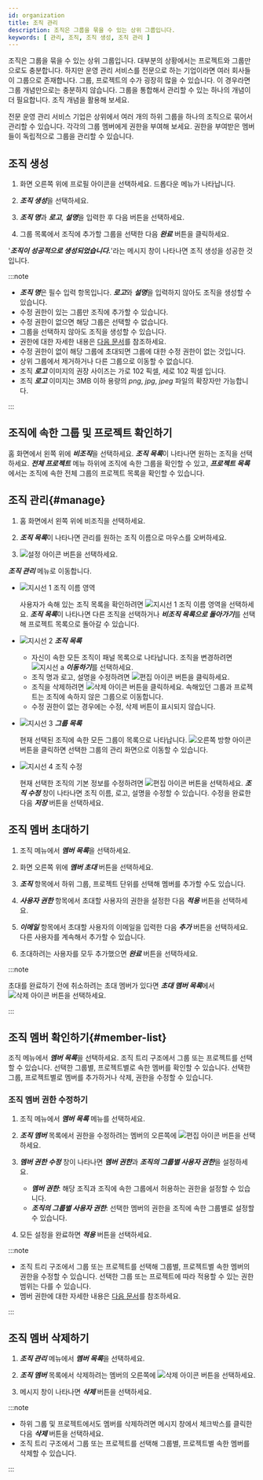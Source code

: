 ```yaml
---
id: organization
title: 조직 관리
description: 조직은 그룹을 묶을 수 있는 상위 그룹입니다.
keywords: [ 관리, 조직, 조직 생성, 조직 관리 ]
---
```


조직은 그룹을 묶을 수 있는 상위 그룹입니다. 대부분의 상황에서는 프로젝트와 그룹만으로도 충분합니다. 하지만 운영 관리 서비스를 전문으로 하는 기업이라면 여러 회사들이 그룹으로 존재합니다. 그룹, 프로젝트의 수가 굉장히 많을 수 있습니다. 이 경우라면 그룹 개념만으로는 충분하지 않습니다. 그룹을 통합해서 관리할 수 있는 하나의 개념이 더 필요합니다. 조직 개념을 활용해 보세요.

전문 운영 관리 서비스 기업은 상위에서 여러 개의 하위 그룹을 하나의 조직으로 묶어서 관리할 수 있습니다. 각각의 그룹 멤버에게 권한을 부여해 보세요. 권한을 부여받은 멤버들이 독립적으로 그룹을 관리할 수 있습니다.

## 조직 생성

1. 화면 오른쪽 위에 프로필 아이콘을 선택하세요. 드롭다운 메뉴가 나타납니다.

1. ***조직 생성***을 선택하세요.

1. ***조직 명***과 ***로고***, ***설명***을 입력한 후 다음 버튼을 선택하세요.

1. 그룹 목록에서 조직에 추가할 그룹을 선택한 다음 ***완료*** 버튼을 클릭하세요.

'***조직이 성공적으로 생성되었습니다.***'라는 메시지 창이 나타나면 조직 생성을 성공한 것입니다.

:::note

* ***조직 명***은 필수 입력 항목입니다. ***로고***와 ***설명***을 입력하지 않아도 조직을 생성할 수 있습니다.
* 수정 권한이 있는 그룹만 조직에 추가할 수 있습니다.
* 수정 권한이 없으면 해당 그룹은 선택할 수 없습니다.
* 그룹을 선택하지 않아도 조직을 생성할 수 있습니다.
* 권한에 대한 자세한 내용은 [다음 문서](project-structure#project-auth)를 참조하세요.
* 수정 권한이 없이 해당 그룹에 초대되면 그룹에 대한 수정 권한이 없는 것입니다.
* 상위 그룹에서 제거하거나 다른 그룹으로 이동할 수 없습니다.
* 조직 ***로고*** 이미지의 권장 사이즈는 가로 102 픽셀, 세로 102 픽셀 입니다. 
* 조직 ***로고*** 이미지는 3MB 이하 용량의 *png*, *jpg*, *jpeg* 파일의 확장자만 가능합니다.

:::

## 조직에 속한 그룹 및 프로젝트 확인하기

홈 화면에서 왼쪽 위에 ***비조직***을 선택하세요. ***조직 목록***이 나타나면 원하는 조직을 선택하세요. ***전체 프로젝트*** 메뉴 하위에 조직에 속한 그룹을 확인할 수 있고, ***프로젝트 목록***에서는 조직에 속한 전체 그룹의 프로젝트 목록을 확인할 수 있습니다.

## 조직 관리{#manage}

<ImgLang img='project-organize-manage.png' desc='조직 관리' />

1. 홈 화면에서 왼쪽 위에 비조직을 선택하세요.

1. ***조직 목록***이 나타나면 관리를 원하는 조직 이름으로 마우스를 오버하세요. 

1. ![설정 아이콘](/img/ico-setting.svg) 버튼을 선택하세요.

***조직 관리*** 메뉴로 이동합니다.

<ImgLang img='project-organize-manage-group.png' desc='조직 관리' />

* ![지시선 1](/img/number-01.png) 조직 이름 영역

  사용자가 속해 있는 조직 목록을 확인하려면 ![지시선 1](/img/number-01.png) 조직 이름 영역을 선택하세요. ***조직 목록***이 나타나면 다른 조직을 선택하거나 ***비조직 목록으로 돌아가기***를 선택해 프로젝트 목록으로 돌아갈 수 있습니다.

* ![지시선 2](/img/number-02.png) ***조직 목록***

  - 자신이 속한 모든 조직이 패널 목록으로 나타납니다. 조직을 변경하려면 ![지시선 a](/img/char-a.svg) ***이동하기***를 선택하세요.
  - 조직 명과 로고, 설명을 수정하려면 ![편집 아이콘](/img/ico-edit.svg) 버튼을 클릭하세요.
  - 조직을 삭제하려면 ![삭제 아이콘](/img/ico-trash.svg) 버튼을 클릭하세요. 속해있던 그룹과 프로젝트는 조직에 속하지 않은 그룹으로 이동합니다.
  - 수정 권한이 없는 경우에는 수정, 삭제 버튼이 표시되지 않습니다.

* ![지시선 3](/img/number-03.png) ***그룹 목록***

  현재 선택된 조직에 속한 모든 그룹이 목록으로 나타납니다. ![오른쪽 방향 아이콘](/img/right-arrow.svg) 버튼을 클릭하면 선택한 그룹의 관리 화면으로 이동할 수 있습니다.

* ![지시선 4](/img/number-04.png) 조직 수정

  현재 선택한 조직의 기본 정보를 수정하려면 ![편집 아이콘](/img/ico-edit.svg) 버튼을 선택하세요. ***조직 수정*** 창이 나타나면 조직 이름, 로고, 설명을 수정할 수 있습니다. 수정을 완료한 다음 ***저장*** 버튼을 선택하세요.

## 조직 멤버 초대하기

1. 조직 메뉴에서 ***멤버 목록***을 선택하세요.

1. 화면 오른쪽 위에 ***멤버 초대*** 버튼을 선택하세요.

1. ***조직*** 항목에서 하위 그룹, 프로젝트 단위를 선택해 멤버를 추가할 수도 있습니다.

1. ***사용자 권한*** 항목에서 초대할 사용자의 권한을 설정한 다음 ***적용*** 버튼을 선택하세요.

1. ***이메일*** 항목에서 초대할 사용자의 이메일을 입력한 다음 ***추가*** 버튼을 선택하세요. 다른 사용자를 계속해서 추가할 수 있습니다.

1. 초대하려는 사용자를 모두 추가했으면 ***완료*** 버튼을 선택하세요.

:::note

초대를 완료하기 전에 취소하려는 초대 멤버가 있다면 ***초대 멤버 목록***에서 ![삭제 아이콘](/img/ico-trash-red.svg) 버튼을 선택하세요.

:::

## 조직 멤버 확인하기{#member-list}

<ImgLang img='organization-member.png' desc='조직 멤버 확인' />

조직 메뉴에서 ***멤버 목록***을 선택하세요. 조직 트리 구조에서 그룹 또는 프로젝트를 선택할 수 있습니다. 선택한 그룹별, 프로젝트별로 속한 멤버를 확인할 수 있습니다. 선택한 그룹, 프로젝트별로 멤버를 추가하거나 삭제, 권한을 수정할 수 있습니다.

### 조직 멤버 권한 수정하기

1. 조직 메뉴에서 ***멤버 목록*** 메뉴를 선택하세요.

1. ***조직 멤버*** 목록에서 권한을 수정하려는 멤버의 오른쪽에 ![편집 아이콘](/img/ico-edit.svg) 버튼을 선택하세요. 

1. ***멤버 권한 수정*** 창이 나타나면 ***멤버 권한***과 ***조직의 그룹별 사용자 권한***을 설정하세요.

    * ***멤버 권한***: 해당 조직과 조직에 속한 그룹에서 허용하는 권한을 설정할 수 있습니다.
    * ***조직의 그룹별 사용자 권한***: 선택한 멤버의 권한을 조직에 속한 그룹별로 설정할 수 있습니다.

1. 모든 설정을 완료하면 ***적용*** 버튼을 선택하세요.

:::note

* 조직 트리 구조에서 그룹 또는 프로젝트를 선택해 그룹별, 프로젝트별 속한 멤버의 권한을 수정할 수 있습니다. 선택한 그룹 또는 프로젝트에 따라 적용할 수 있는 권한 범위는 다를 수 있습니다.
* 멤버 권한에 대한 자세한 내용은 [다음 문서](project-structure#project-auth)를 참조하세요.

:::

## 조직 멤버 삭제하기

1. ***조직 관리*** 메뉴에서 ***멤버 목록***을 선택하세요.

1. ***조직 멤버*** 목록에서 삭제하려는 멤버의 오른쪽에 ![삭제 아이콘](/img/ico-trash-red.svg) 버튼을 선택하세요. 

1. 메시지 창이 나타나면 ***삭제*** 버튼을 선택하세요. 

:::note

* 하위 그룹 및 프로젝트에서도 멤버를 삭제하려면 메시지 창에서 체크박스를 클릭한 다음 ***삭제*** 버튼을 선택하세요.
* 조직 트리 구조에서 그룹 또는 프로젝트를 선택해 그룹별, 프로젝트별 속한 멤버를 삭제할 수 있습니다.

:::
